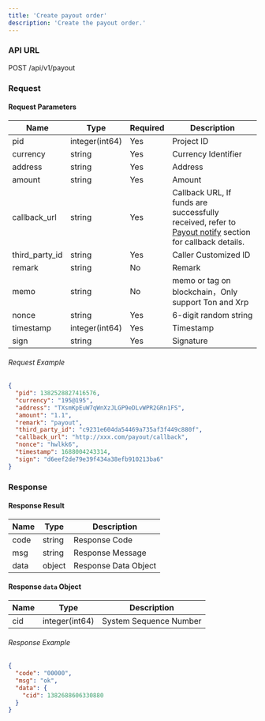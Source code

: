 ```yaml
---
title: 'Create payout order'
description: 'Create the payout order.'
---
```


### API URL

POST /api/v1/payout

### Request

#### Request Parameters

| Name           | Type           | Required | Description        |
| -------------- | -------------- | -------- | ------------------ |
| pid            | integer(int64) | Yes      | Project ID         |
| currency       | string         | Yes      | Currency Identifier|
| address        | string         | Yes      | Address            |
| amount         | string         | Yes      | Amount             |
| callback_url   | string         | Yes      | Callback URL, If funds are successfully received, refer to [Payout notify](/api-reference/callback/payout) section for callback details.     |
| third_party_id | string         | Yes      | Caller Customized ID |
| remark         | string         | No      | Remark             |
| memo           | string         | No      | memo or tag on blockchain，Only support Ton and Xrp   |
| nonce          | string         | Yes      | 6-digit random string  |
| timestamp      | integer(int64) | Yes      | Timestamp          |
| sign           | string         | Yes      | Signature          |

###### Request Example

```json
{
  "pid": 1382528827416576,
  "currency": "195@195",
  "address": "TXsmKpEuW7qWnXzJLGP9eDLvWPR2GRn1FS",
  "amount": "1.1",
  "remark": "payout",
  "third_party_id": "c9231e604da54469a735af3f449c880f",
  "callback_url": "http://xxx.com/payout/callback",
  "nonce": "hwlkk6",
  "timestamp": 1688004243314,
  "sign": "d6eef2de79e39f434a38efb910213ba6"
}
```

### Response

#### Response Result

| Name  | Type     | Description          |
| ----- | ------ | --------------------- |
| code  | string | Response Code           |
| msg   | string | Response Message        |
| data  | object | Response Data Object    |

#### Response `data` Object

| Name | Type             | Description      |
| ---- | -------------- | ---------------- |
| cid  | integer(int64) | System Sequence Number |


###### Response Example

```json
{
  "code": "00000",
  "msg": "ok",
  "data": {
    "cid": 1382688606330880
  }
}
```


